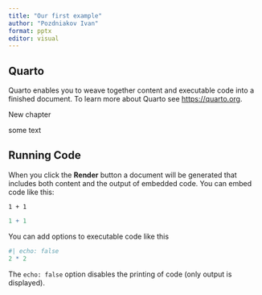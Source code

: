 ```yaml
---
title: "Our first example"
author: "Pozdniakov Ivan"
format: pptx
editor: visual
---
```


## Quarto

Quarto enables you to weave together content and executable code into a finished document. To learn more about Quarto see <https://quarto.org>.

New chapter

some text

## Running Code

When you click the **Render** button a document will be generated that includes both content and the output of embedded code. You can embed code like this:

```         
1 + 1
```

```r
1 + 1
```

You can add options to executable code like this

```r
#| echo: false
2 * 2
```

The `echo: false` option disables the printing of code (only output is displayed).
